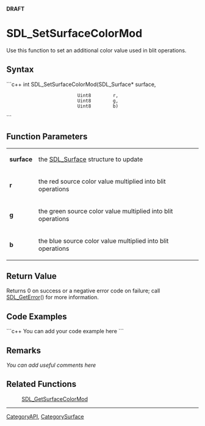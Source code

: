 <!-- pragma section-numbers off -->
<!-- pragma disable-camelcase -->
'''DRAFT'''

= SDL_SetSurfaceColorMod =
Use this function to set an additional color value used in blit operations.


== Syntax ==
```c++
int SDL_SetSurfaceColorMod(SDL_Surface* surface,
                           Uint8        r,
                           Uint8        g,
                           Uint8        b)
```

== Function Parameters ==
{|
|'''surface'''
|the [[SDL_Surface]] structure to update
|-
|'''r'''
|the red source color value multiplied into blit operations
|-
|'''g'''
|the green source color value multiplied into blit operations
|-
|'''b'''
|the blue source color value multiplied into blit operations
|}

== Return Value ==
Returns 0 on success or a negative error code on failure; call [[SDL_GetError]]() for more information.

== Code Examples ==
```c++
You can add your code example here
```

== Remarks ==
''You can add useful comments here''

== Related Functions ==
:[[SDL_GetSurfaceColorMod]]

----
[[CategoryAPI]], [[CategorySurface]]
